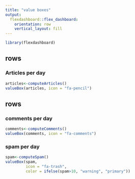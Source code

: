 ```yaml
---
title: "value boxes"
output: 
  flexdashboard::flex_dashboard:
    orientation: row
    vertical_layout: fill
---
```


```r
library(flexdashboard)
```

rows {data-width=650}
-----------------------------------------------------------------------

### Articles per day

```r
articles<-computeArticles()
valueBox(articles, icon = "fa-pencil")
```

rows {data-width=350}
-----------------------------------------------------------------------

### comments per day

```r
comments<-computeComments()
valueBox(comments, icon = "fa-comments")
```

### spam per day

```r
spam<-computeSpam()
valueBox(spam,
         icon = "fa-trash",
         color = ifelse(spam>10, "warning", "primary"))
```

